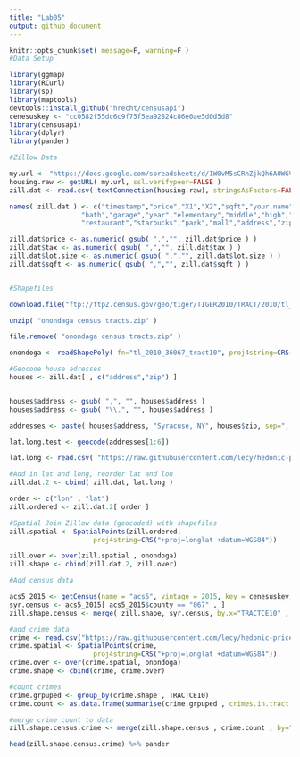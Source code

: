 ```yaml
---
title: "Lab05"
output: github_document
---
```


```r
knitr::opts_chunk$set( message=F, warning=F )
#Data Setup

library(ggmap)
library(RCurl)
library(sp)
library(maptools)
devtools::install_github("hrecht/censusapi")
cenesuskey <- "cc0582f55dc6c9f75f5ea92824c86e0ae5d0d5d8"
library(censusapi)
library(dplyr)
library(pander)

#Zillow Data

my.url <- "https://docs.google.com/spreadsheets/d/1W0vM5sCRhZjkQh6A0WGV8j1rhQAjecCrQW7PguHft-E/pub?gid=1989082857&single=true&output=csv"
housing.raw <- getURL( my.url, ssl.verifypeer=FALSE )
zill.dat <- read.csv( textConnection(housing.raw), stringsAsFactors=FALSE )

names( zill.dat ) <- c("timestamp","price","X1","X2","sqft","your.name","lot.size","beds",
                  "bath","garage","year","elementary","middle","high","walk","tax","highway",
                  "restaurant","starbucks","park","mall","address","zip","tract" )

zill.dat$price <- as.numeric( gsub( ",","", zill.dat$price ) )
zill.dat$tax <- as.numeric( gsub( ",","", zill.dat$tax ) )
zill.dat$lot.size <- as.numeric( gsub( ",","", zill.dat$lot.size ) )
zill.dat$sqft <- as.numeric( gsub( ",","", zill.dat$sqft ) )


#Shapefiles

download.file("ftp://ftp2.census.gov/geo/tiger/TIGER2010/TRACT/2010/tl_2010_36067_tract10.zip", "onondaga census tracts.zip" )

unzip( "onondaga census tracts.zip" )

file.remove( "onondaga census tracts.zip" )

onondoga <- readShapePoly( fn="tl_2010_36067_tract10", proj4string=CRS("+proj=longlat +datum=WGS84") )

```

```r
#Geocode house adresses
houses <- zill.dat[ , c("address","zip") ]


houses$address <- gsub( ",", "", houses$address )
houses$address <- gsub( "\\.", "", houses$address )

addresses <- paste( houses$address, "Syracuse, NY", houses$zip, sep=", " )

lat.long.test <- geocode(addresses[1:6])

lat.long <- read.csv( "https://raw.githubusercontent.com/lecy/hedonic-prices/master/Data/lat.long.csv")

#Add in lat and long, reorder lat and lon
zill.dat.2 <- cbind( zill.dat, lat.long )

order <- c("lon" , "lat")
zill.ordered <- zill.dat.2[ order ]

#Spatial Join Zillow data (geocoded) with shapefiles
zill.spatial <- SpatialPoints(zill.ordered,
                     proj4string=CRS("+proj=longlat +datum=WGS84"))

zill.over <- over(zill.spatial , onondoga)
zill.shape <- cbind(zill.dat.2, zill.over)

```

```r
#Add census data

acs5_2015 <- getCensus(name = "acs5", vintage = 2015, key = cenesuskey, vars = c("NAME"), region = "tract:*", regionin = "state:36")
syr.census <- acs5_2015[ acs5_2015$county == "067" , ]
zill.shape.census <- merge( zill.shape, syr.census, by.x="TRACTCE10" , by.y= "tract", all.x=TRUE)

```

```r
#add crime data
crime <- read.csv("https://raw.githubusercontent.com/lecy/hedonic-prices/master/Data/crime.lat.lon.csv")
crime.spatial <- SpatialPoints(crime,
                     proj4string=CRS("+proj=longlat +datum=WGS84"))
crime.over <- over(crime.spatial, onondoga)
crime.shape <- cbind(crime, crime.over)

#count crimes
crime.grpuped <- group_by(crime.shape , TRACTCE10)
crime.count <- as.data.frame(summarise(crime.grpuped , crimes.in.tract = n() ))

#merge crime count to data
zill.shape.census.crime <- merge(zill.shape.census , crime.count , by="TRACTCE10")

head(zill.shape.census.crime) %>% pander

```